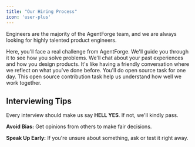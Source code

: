 ```yaml
---
title: "Our Hiring Process" 
icon: 'user-plus'
---
```


Engineers are the majority of the AgentForge team, and we are always looking for highly talented product engineers.

<Steps>
  <Step title="Technical Interview">
    Here, you'll face a real challenge from AgentForge. We'll guide you through it to see how you solve problems.
  </Step>
  <Step title="Product & Leadership Interview">
    We'll chat about your past experiences and how you design products. It's like having a friendly conversation where we reflect on what you've done before.
  </Step>
  <Step title="Work Trial">
    You'll do open source task for one day. This open source contribution task help us understand how well we work together.
  </Step>
</Steps>

## Interviewing Tips

Every interview should make us say **HELL YES**. If not, we'll kindly pass.

**Avoid Bias:** Get opinions from others to make fair decisions.

**Speak Up Early:** If you're unsure about something, ask or test it right away.
